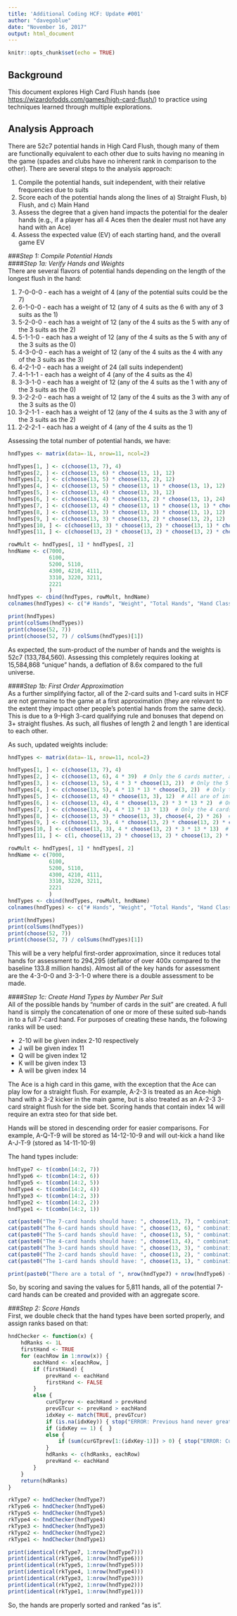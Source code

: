 ```yaml
---
title: 'Additional Coding HCF: Update #001'
author: "davegoblue"
date: "November 16, 2017"
output: html_document
---
```


```r
knitr::opts_chunk$set(echo = TRUE)
```

## Background
This document explores High Card Flush hands (see <https://wizardofodds.com/games/high-card-flush/>) to practice using techniques learned through multiple explorations.

## Analysis Approach
There are 52c7 potential hands in High Card Flush, though many of them are functionally equivalent to each other due to suits having no meaning in the game (spades and clubs have no inherent rank in comparison to the other).  There are several steps to the analysis approach:

1.  Compile the potential hands, suit independent, with their relative frequencies due to suits  
2.  Score each of the potential hands along the lines of a) Straight Flush, b) Flush, and c) Main Hand  
3.  Assess the degree that a given hand impacts the potential for the dealer hands (e.g., if a player has all 4 Aces then the dealer must not have any hand with an Ace)  
4.  Assess the expected value (EV) of each starting hand, and the overall game EV  
  
###_Step 1: Compile Potential Hands_  
####_Step 1a: Verify Hands and Weights_  
There are several flavors of potential hands depending on the length of the longest flush in the hand:  
  
1.  7-0-0-0 - each has a weight of 4 (any of the potential suits could be the 7)  
2.  6-1-0-0 - each has a weight of 12 (any of 4 suits as the 6 with any of 3 suits as the 1)  
3.  5-2-0-0 - each has a weight of 12 (any of the 4 suits as the 5 with any of the 3 suits as the 2)
4.  5-1-1-0 - each has a weight of 12 (any of the 4 suits as the 5 with any of the 3 suits as the 0)  
5.  4-3-0-0 - each has a weight of 12 (any of the 4 suits as the 4 with any of the 3 suits as the 3)  
6.  4-2-1-0 - each has a weight of 24 (all suits independent)  
7.  4-1-1-1 - each has a weight of 4 (any of the 4 suits as the 4)  
8.  3-3-1-0 - each has a weight of 12 (any of the 4 suits as the 1 with any of the 3 suits as the 0)  
9.  3-2-2-0 - each has a weight of 12 (any of the 4 suits as the 3 with any of the 3 suits as the 0)  
10.  3-2-1-1 - each has a weight of 12 (any of the 4 suits as the 3 with any of the 3 suits as the 2)  
11.  2-2-2-1 - each has a weight of 4 (any of the 4 suits as the 1)  
  
Assessing the total number of potential hands, we have:  
```r

hndTypes <- matrix(data=-1L, nrow=11, ncol=2)

hndTypes[1, ] <- c(choose(13, 7), 4)
hndTypes[2, ] <- c(choose(13, 6) * choose(13, 1), 12)
hndTypes[3, ] <- c(choose(13, 5) * choose(13, 2), 12)
hndTypes[4, ] <- c(choose(13, 5) * choose(13, 1) * choose(13, 1), 12)
hndTypes[5, ] <- c(choose(13, 4) * choose(13, 3), 12)
hndTypes[6, ] <- c(choose(13, 4) * choose(13, 2) * choose(13, 1), 24)
hndTypes[7, ] <- c(choose(13, 4) * choose(13, 1) * choose(13, 1) * choose(13, 1), 4)
hndTypes[8, ] <- c(choose(13, 3) * choose(13, 3) * choose(13, 1), 12)
hndTypes[9, ] <- c(choose(13, 3) * choose(13, 2) * choose(13, 2), 12)
hndTypes[10, ] <- c(choose(13, 3) * choose(13, 2) * choose(13, 1) * choose(13, 1), 12)
hndTypes[11, ] <- c(choose(13, 2) * choose(13, 2) * choose(13, 2) * choose(13, 1), 4)

rowMult <- hndTypes[, 1] * hndTypes[, 2]
hndName <- c(7000, 
             6100, 
             5200, 5110, 
             4300, 4210, 4111, 
             3310, 3220, 3211, 
             2221
             )
hndTypes <- cbind(hndTypes, rowMult, hndName)
colnames(hndTypes) <- c("# Hands", "Weight", "Total Hands", "Hand Class")

print(hndTypes)
print(colSums(hndTypes))
print(choose(52, 7))
print(choose(52, 7) / colSums(hndTypes)[1])

```
  
As expected, the sum-product of the number of hands and the weights is 52c7 (133,784,560).  Assessing this completely requires looking at 15,584,868 "unique" hands, a deflation of 8.6x compared to the full universe.  
  
####_Step 1b: First Order Approximation_  
As a further simplifying factor, all of the 2-card suits and 1-card suits in HCF are not germaine to the game at a first approximation (they are relevant to the extent they impact other people's potential hands from the same deck).  This is due to a 9-High 3-card qualifying rule and bonuses that depend on 3+ straight flushes.  As such, all flushes of length 2 and length 1 are identical to each other.

As such, updated weights include:  
```r

hndTypes <- matrix(data=-1L, nrow=11, ncol=2)

hndTypes[1, ] <- c(choose(13, 7), 4)
hndTypes[2, ] <- c(choose(13, 6), 4 * 39)  # Only the 6 cards matter, any of 4 suits, any of 39 kickers
hndTypes[3, ] <- c(choose(13, 5), 4 * 3 * choose(13, 2))  # Only the 5 cards matter, any of 4 suits, any of 13c2 kickers in any of 3 suits
hndTypes[4, ] <- c(choose(13, 5), 4 * 13 * 13 * choose(3, 2))  # Only the 5 cards matter, any of 4 suits, any of 13 kickers in each of 3c2 suits
hndTypes[5, ] <- c(choose(13, 4) * choose(13, 3), 12)  # All are of interest
hndTypes[6, ] <- c(choose(13, 4), 4 * choose(13, 2) * 3 * 13 * 2)  # Only the 4 cards matter, any of 4 suits, any of 13c2 kickers in any of 3 suits and then any of 13 kickers in any of the remaining 2 suits
hndTypes[7, ] <- c(choose(13, 4), 4 * 13 * 13 * 13)  # Only the 4 cards matter, any of 4 suits, any of 13 kickers in each of the 3 other suits
hndTypes[8, ] <- c(choose(13, 3) * choose(13, 3), choose(4, 2) * 26)  # Each of the 3 card triplets matter, available in any of 4c2 suits, with any of 26 additional cards for the kicker
hndTypes[9, ] <- c(choose(13, 3), 4 * choose(13, 2) * choose(13, 2) * choose(3, 2))  # Only the 3 cards matter, any of 4 suits, any of 13c2 kickers available in each of the 3c2 remaining suits
hndTypes[10, ] <- c(choose(13, 3), 4 * choose(13, 2) * 3 * 13 * 13)  # Only the 3 cards matter, any of 4 suits, any of 13c2 kickers in any of 3 suits, then any of 13 kickers in the other 2 suits
hndTypes[11, ] <- c(1, choose(13, 2) * choose(13, 2) * choose(13, 2) * choose(13, 1) * 4)  # No cards matter

rowMult <- hndTypes[, 1] * hndTypes[, 2]
hndName <- c(7000, 
             6100, 
             5200, 5110, 
             4300, 4210, 4111, 
             3310, 3220, 3211, 
             2221
             )
hndTypes <- cbind(hndTypes, rowMult, hndName)
colnames(hndTypes) <- c("# Hands", "Weight", "Total Hands", "Hand Class")

print(hndTypes)
print(colSums(hndTypes))
print(choose(52, 7))
print(choose(52, 7) / colSums(hndTypes)[1])

```
  
This will be a very helpful first-order approximation, since it reduces total hands for assessment to 294,295 (deflator of over 400x compared to the baseline 133.8 million hands).  Almost all of the key hands for assessment are the 4-3-0-0 and 3-3-1-0 where there is a double assessment to be made.
  
  
####_Step 1c: Create Hand Types by Number Per Suit_  
All of the possible hands by "number of cards in the suit" are created.  A full hand is simply the concatenation of one or more of these suited sub-hands in to a full 7-card hand.  For purposes of creating these hands, the following ranks will be used:  
  
* 2-10 will be given index 2-10 respectively  
* J will be given index 11  
* Q will be given index 12  
* K will be given index 13  
* A will be given index 14  
  
The Ace is a high card in this game, with the exception that the Ace can play low for a straight flush.  For example, A-2-3 is treated as an Ace-high hand with a 3-2 kicker in the main game, but is also treated as an A-2-3 3-card straight flush for the side bet.  Scoring hands that contain index 14 will require an extra steo for that side bet.  

Hands will be stored in descending order for easier comparisons.  For example, A-Q-T-9 will be stored as 14-12-10-9 and will out-kick a hand like A-J-T-9 (stored as 14-11-10-9)
  
The hand types include:  
```r

hndType7 <- t(combn(14:2, 7))
hndType6 <- t(combn(14:2, 6))
hndType5 <- t(combn(14:2, 5))
hndType4 <- t(combn(14:2, 4))
hndType3 <- t(combn(14:2, 3))
hndType2 <- t(combn(14:2, 2))
hndType1 <- t(combn(14:2, 1))

cat(paste0("The 7-card hands should have: ", choose(13, 7), " combinations\t\tACTUAL: ", nrow(hndType7)))
cat(paste0("The 6-card hands should have: ", choose(13, 6), " combinations\t\tACTUAL: ", nrow(hndType6)))
cat(paste0("The 5-card hands should have: ", choose(13, 5), " combinations\t\tACTUAL: ", nrow(hndType5)))
cat(paste0("The 4-card hands should have: ", choose(13, 4), " combinations\t\tACTUAL: ", nrow(hndType4)))
cat(paste0("The 3-card hands should have: ", choose(13, 3), " combinations\t\tACTUAL: ", nrow(hndType3)))
cat(paste0("The 2-card hands should have: ", choose(13, 2), " combinations\t\tACTUAL: ", nrow(hndType2)))
cat(paste0("The 1-card hands should have: ", choose(13, 1), " combinations\t\tACTUAL: ", nrow(hndType1)))

print(paste0("There are a total of ", nrow(hndType7) + nrow(hndType6) + nrow(hndType5) + nrow(hndType4) + nrow(hndType3) + nrow(hndType2) + nrow(hndType1), " hands to be scored"))

```
  
So, by scoring and saving the values for 5,811 hands, all of the potential 7-card hands can be created and provided with an aggregate score.  
  
###_Step 2: Score Hands_  
First, we double check that the hand types have been sorted properly, and assign ranks based on that:  
```r

hndChecker <- function(x) {
    hdRanks <- 1L
    firstHand <- TRUE
    for (eachRow in 1:nrow(x)) {
        eachHand <- x[eachRow, ]
        if (firstHand) { 
            prevHand <- eachHand 
            firstHand <- FALSE
        }
        else {
            curGTprev <- eachHand > prevHand
            prevGTcur <- prevHand > eachHand
            idxKey <- match(TRUE, prevGTcur)
            if (is.na(idxKey)) { stop("ERROR: Previous hand never greater than current hand")}
            if (idxKey == 1) {  }
            else {
                if (sum(curGTprev[1:(idxKey-1)]) > 0) { stop("ERROR: Current hand greater than previous hand")}
            }
            hdRanks <- c(hdRanks, eachRow)
            prevHand <- eachHand
        }
    }
    return(hdRanks)
}

rkType7 <- hndChecker(hndType7)
rkType6 <- hndChecker(hndType6)
rkType5 <- hndChecker(hndType5)
rkType4 <- hndChecker(hndType4)
rkType3 <- hndChecker(hndType3)
rkType2 <- hndChecker(hndType2)
rkType1 <- hndChecker(hndType1)

print(identical(rkType7, 1:nrow(hndType7)))
print(identical(rkType6, 1:nrow(hndType6)))
print(identical(rkType5, 1:nrow(hndType5)))
print(identical(rkType4, 1:nrow(hndType4)))
print(identical(rkType3, 1:nrow(hndType3)))
print(identical(rkType2, 1:nrow(hndType2)))
print(identical(rkType1, 1:nrow(hndType1)))

```
  
So, the hands are properly sorted and ranked "as is".  
